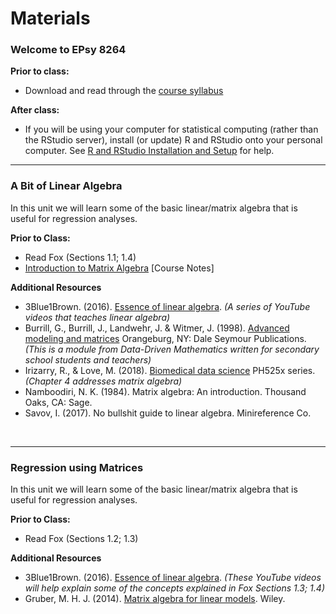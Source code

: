 # Materials


### Welcome to EPsy 8264

**Prior to class:**

- Download and read through the [course syllabus](https://github.com/zief0002/epsy-8264/raw/master/syllabus/f20-epsy-8264-syllabus.pdf)


**After class:**

- If you will be using your computer for statistical computing (rather than the RStudio server), install (or update) R and RStudio onto your personal computer. See [R and RStudio Installation and Setup](https://zief0002.github.io/toolkit/r-and-rstudio-installation-and-setup.html#r-and-rstudio-installation-and-setup) for help.

---


### A Bit of Linear Algebra

In this unit we will learn some of the basic linear/matrix algebra that is useful for regression analyses. 

**Prior to Class:**

- Read Fox (Sections 1.1; 1.4)
- [Introduction to Matrix Algebra](http://zief0002.github.io/epsy-8264/misc/05-introduction-to-matrix-algebra.html) [Course Notes]


**Additional Resources**

- 3Blue1Brown. (2016). [Essence of linear algebra](https://www.youtube.com/watch?v=kjBOesZCoqc&list=PLZHQObOWTQDPD3MizzM2xVFitgF8hE_ab). *(A series of YouTube videos that teaches linear algebra)*
- Burrill, G., Burrill, J., Landwehr, J. & Witmer, J. (1998). [Advanced modeling and matrices](http://www.amstat.org/asa/files/pdfs/ddmseries/AdvancedModelingandMatrices--TeachersEdition.pdf) Orangeburg, NY: Dale Seymour Publications. *(This is a module from Data-Driven Mathematics written for secondary school students and teachers)*
- Irizarry, R., & Love, M. (2018). [Biomedical data science](http://genomicsclass.github.io/book/) PH525x series. *(Chapter 4 addresses matrix algebra)*
- Namboodiri, N. K. (1984). Matrix algebra: An introduction. Thousand Oaks, CA: Sage.
- Savov, I. (2017). No bullshit guide to linear algebra. Minireference Co.


<br />

---


### Regression using Matrices

In this unit we will learn some of the basic linear/matrix algebra that is useful for regression analyses. 

**Prior to Class:**

- Read Fox (Sections 1.2; 1.3)


<!-- **Notes for Class** -->

<!-- - [Introduction to Matrix Algebra](http://zief0002.github.io/epsy-8264/misc/05-introduction-to-matrix-algebra.html) -->


**Additional Resources**

- 3Blue1Brown. (2016). [Essence of linear algebra](https://www.youtube.com/watch?v=kjBOesZCoqc&list=PLZHQObOWTQDPD3MizzM2xVFitgF8hE_ab). *(These YouTube videos will help explain some of the concepts explained in Fox Sections 1.3; 1.4)*
- Gruber, M. H. J. (2014). [Matrix algebra for linear models](https://www.mobt3ath.com/uplode/book/book-33745.pdf). Wiley.


